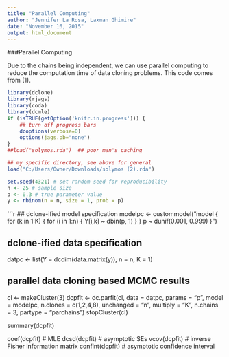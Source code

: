 ---
title: "Parallel Computing"
author: "Jennifer La Rosa, Laxman Ghimire"
date: "November 16, 2015"
output: html_document
---

###Parallel Computing

Due to the chains being independent, we can use parallel computing to reduce the computation time of data cloning problems. This code comes from (1). 

```{r setup}
library(dclone)
library(rjags)
library(coda)
library(dcmle)
if (isTRUE(getOption('knitr.in.progress'))) {
    ## turn off progress bars
    dcoptions(verbose=0)
    options(jags.pb="none")
}
##load("solymos.rda")  ## poor man's caching

## my specific directory, see above for general
load("C:/Users/Owner/Downloads/solymos (2).rda")
```

```{r}
set.seed(4321) # set random seed for reproducibility
n <- 25 # sample size
p <- 0.3 # true parameter value
y <- rbinom(n = n, size = 1, prob = p)
```

```{r}
## dclone-ified model specification
modelpc <- custommodel("model {
                       for (k in 1:K) {
                       for (i in 1:n) {
                       Y[i,k] ~ dbin(p, 1)
                       }
                       }
                       p ~ dunif(0.001, 0.999)
                       }")

## dclone-ified data specification
datpc <- list(Y = dcdim(data.matrix(y)), n = n, K = 1)

## parallel data cloning based MCMC results
cl <- makeCluster(3)
dcpfit <- dc.parfit(cl, data = datpc, params = "p", model = modelpc,
                    n.clones = c(1,2,4,8), unchanged = "n", multiply = "K",
                    n.chains = 3, partype = "parchains")
stopCluster(cl)

summary(dcpfit)

coef(dcpfit) # MLE
dcsd(dcpfit) # asymptotic SEs
vcov(dcpfit) # inverse Fisher information matrix
confint(dcpfit) # asymptotic confidence interval
